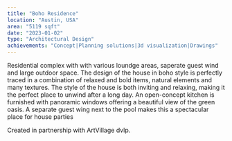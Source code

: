 ```yaml
---
title: "Boho Residence"
location: "Austin, USA"
area: "5119 sqft"
date: "2023-01-02"
type: "Architectural Design"
achievements: "Concept|Planning solutions|3d visualization|Drawings"
---
```


Residential complex with with various loundge areas, saperate guest wind and large outdoor space.
The design of the house in boho style is perfectly traced in a combination of relaxed and bold items, natural elements and many textures. The style of the house is both inviting and relaxing, making it the perfect place to unwind after a long day.
An open-concept kitchen is furnished with panoramic windows offering a beautiful view of the green oasis.
A separate guest wing next to the pool makes this a spectacular place for house parties

Created in partnership with ArtVillage dvlp.
